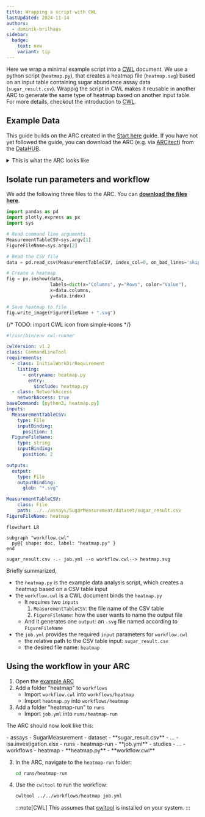 ```yaml
---
title: Wrapping a script with CWL
lastUpdated: 2024-11-14
authors:
  - dominik-brilhaus
sidebar:
  badge:
    text: new
    variant: tip
---
```



Here we wrap a minimal example script into a [CWL](/nfdi4plants.knowledgebase/cwl) document. We use a python script (`heatmap.py`), that creates a heatmap file (`heatmap.svg`) based on an input table containing sugar abundance assay data (`sugar_result.csv`).
Wrappig the script in CWL makes it reusable in another ARC to generate the same type of heatmap based on another input table. For more details, checkout the introduction to [CWL](/nfdi4plants.knowledgebase/cwl).

## Example Data

This guide builds on the ARC created in the [Start here](/nfdi4plants.knowledgebase/start-here/) guide. 
If you have not yet followed the guide, you can download the ARC (e.g. via [ARCitect](/nfdi4plants.knowledgebase/arcitect)) from the [DataHUB](https://git.nfdi4plants.org/training/AthalianaColdStressSugar).

<details>
<summary>This is what the ARC looks like</summary>

<ViolasARCFinal />

</details>

## Isolate run parameters and workflow

We add the following three files to the ARC. You can <a href="/nfdi4plants.knowledgebase/violas-cwl.zip">**download the files here**</a>. 

<Tabs syncKey="os">
<TabItem label="heatmap.py" icon='seti:python'>

```python
import pandas as pd
import plotly.express as px
import sys

# Read command line arguments
MeasurementTableCSV=sys.argv[1]
FigureFileName=sys.argv[2]

# Read the CSV file
data = pd.read_csv(MeasurementTableCSV, index_col=0, on_bad_lines='skip')

# Create a heatmap
fig = px.imshow(data, 
                labels=dict(x="Columns", y="Rows", color="Value"),
                x=data.columns, 
                y=data.index)

# Save heatmap to file
fig.write_image(FigureFileName + ".svg")
```

{/* TODO: import CWL icon from simple-icons */}

</TabItem>
<TabItem label="workflow.cwl" icon='simple-icons:commonworkflowlanguage'>


```yaml
#!/usr/bin/env cwl-runner

cwlVersion: v1.2
class: CommandLineTool
requirements:
  - class: InitialWorkDirRequirement
    listing:
      - entryname: heatmap.py
        entry:
          $include: heatmap.py
  - class: NetworkAccess
    networkAccess: true
baseCommand: [python3, heatmap.py]
inputs:
  MeasurementTableCSV:
    type: File
    inputBinding:
      position: 1
  FigureFileName:
    type: string
    inputBinding:
      position: 2

outputs:
  output:
    type: File
    outputBinding:
      glob: "*.svg"
```

</TabItem>
<TabItem label="job.yml" icon='seti:yml'>

```yaml
MeasurementTableCSV:
    class: File
    path: ../../assays/SugarMeasurement/dataset/sugar_result.csv
FigureFileName: heatmap
```

</TabItem>
</Tabs>

<Mermaid>

```mermaid
flowchart LR

subgraph "workflow.cwl"
  py@{ shape: doc, label: "heatmap.py" }
end

sugar_result.csv -.- job.yml --o workflow.cwl--> heatmap.svg
```

</Mermaid>

Briefly summarized,

- the `heatmap.py` is the example data analysis script, which creates a heatmap based on a CSV table input
- the `workflow.cwl` is a CWL document binds the `heatmap.py`
  - It requires two `inputs`
    1. `MeasurementTableCSV`: the file name of the CSV table
    2. `FigureFileName`: how the user wants to name the output file
  - And it generates one `output`: an `.svg` file named according to `FigureFileName`
- the `job.yml` provides the required `input` parameters for `workflow.cwl`
  - the relative path to the CSV table input: `sugar_result.csv`
  - the desired file name: `heatmap`

## Using the workflow in your ARC

<Steps>

1. Open the [example ARC](#example-data)
1. Add a folder "heatmap" to `workflows`
   - Import `workflow.cwl` into `workflows/heatmap`
   - Import `heatmap.py` into `workflows/heatmap`
2. Add a folder "heatmap-run" to `runs` 
   - Import `job.yml` into `runs/heatmap-run`

</Steps>

The ARC should now look like this:

<FileTree>
- assays
  - SugarMeasurement
    - dataset
      - **sugar_result.csv**
    - ...
- isa.investigation.xlsx
- runs
    - heatmap-run
        - **job.yml**
- studies
- ...
- workflows
  - heatmap
    - **heatmap.py**
    - **workflow.cwl**
</FileTree>


<Steps>

3. In the ARC, navigate to the `heatmap-run` folder:

    ```bash
    cd runs/heatmap-run
    ```

4. Use the `cwltool` to run the workflow:

    ```bash
    cwltool ../../workflows/heatmap job.yml
    ```
    
    :::note[CWL]
    This assumes that [cwltool](/nfdi4plants.knowledgebase/cwl/cwl-runner-installation) is installed on your system.
    :::

</Steps>
